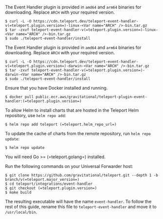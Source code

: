 <Tabs>
<TabItem label="Linux">

The Event Handler plugin is provided in `amd64` and `arm64` binaries for downloading.
Replace `ARCH` with your required version.

```code
$ curl -L -O https://cdn.teleport.dev/teleport-event-handler-v(=teleport.plugin.version=)-linux-<Var name="ARCH" />-bin.tar.gz
$ tar -zxvf teleport-event-handler-v(=teleport.plugin.version=)-linux-<Var name="ARCH" />-bin.tar.gz
$ sudo ./teleport-event-handler/install
```

</TabItem>

<TabItem label="macOS">

The Event Handler plugin is provided in `amd64` and `arm64` binaries for downloading.
Replace `ARCH` with your required version.

```code
$ curl -L -O https://cdn.teleport.dev/teleport-event-handler-v(=teleport.plugin.version=)-darwin-<Var name="ARCH" />-bin.tar.gz
$ tar -zxvf teleport-event-handler-v(=teleport.plugin.version=)-darwin-<Var name="ARCH" />-bin.tar.gz
$ sudo ./teleport-event-handler/install
```

</TabItem>

<TabItem label="Docker">
Ensure that you have Docker installed and running.

```code
$ docker pull public.ecr.aws/gravitational/teleport-plugin-event-handler:(=teleport.plugin.version=)
```

</TabItem>

<TabItem label="Helm">

To allow Helm to install charts that are hosted in the Teleport Helm repository, use `helm repo add`:

```code
$ helm repo add teleport (=teleport.helm_repo_url=)
```

To update the cache of charts from the remote repository, run `helm repo update`:

```code
$ helm repo update
```

</TabItem>
<TabItem label="Build via Go">

You will need Go >= (=teleport.golang=) installed.

Run the following commands on your Universal Forwarder host:

```code
$ git clone https://github.com/gravitational/teleport.git --depth 1 -b branch/v(=teleport.major_version=)
$ cd teleport/integrations/event-handler
$ git checkout (=teleport.plugin.version=)
$ make build
```

The resulting executable will have the name `event-handler`. To follow the
rest of this guide, rename this file to `teleport-event-handler` and move it
to `/usr/local/bin`.

</TabItem>
</Tabs>

